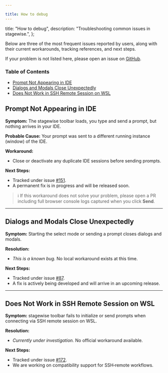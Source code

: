 ```yaml
---

title: How to debug
---
```


  title: "How to debug",
  description: "Troubleshooting common issues in stagewise.",
};



Below are three of the most frequent issues reported by users, along with their current workarounds, tracking references, and next steps.

If your problem is not listed here, please open an issue on [GitHub](https://github.com/stagewise-io/stagewise/issues).


### Table of Contents

- [Prompt Not Appearing in IDE](#prompt-not-appearing-in-ide)
- [Dialogs and Modals Close Unexpectedly](#dialogs-and-modals-close-unexpectedly)
- [Does Not Work in SSH Remote Session on WSL](#does-not-work-in-ssh-remote-session-on-wsl)


## Prompt Not Appearing in IDE

**Symptom:**
The stagewise toolbar loads, you type and send a prompt, but nothing arrives in your IDE.

**Probable Cause:**
Your prompt was sent to a different running instance (window) of the IDE.

**Workaround:**

* Close or deactivate any duplicate IDE sessions before sending prompts.

**Next Steps:**

* Tracked under issue [#151](https://github.com/stagewise-io/stagewise/issues/151).
* A permanent fix is in progress and will be released soon.

> ℹ️ If this workaround does not solve your problem, please open a PR including full browser console logs captured when you click **Send**.

---

## Dialogs and Modals Close Unexpectedly

**Symptom:**
Starting the select mode or sending a prompt closes dialogs and modals.

**Resolution:**

* *This is a known bug.* No local workaround exists at this time.

**Next Steps:**

* Tracked under issue [#87](https://github.com/stagewise-io/stagewise/issues/87).
* A fix is actively being developed and will arrive in an upcoming release.

---

## Does Not Work in SSH Remote Session on WSL

**Symptom:**
stagewise toolbar fails to initialize or send prompts when connecting via SSH remote session on WSL.

**Resolution:**

* *Currently under investigation.* No official workaround available.

**Next Steps:**

* Tracked under issue [#172](https://github.com/stagewise-io/stagewise/issues/172).
* We are working on compatibility support for SSH‑remote workflows.
